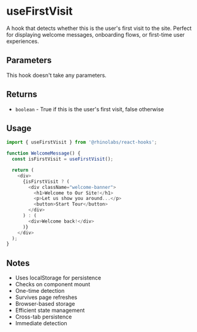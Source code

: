 # useFirstVisit

A hook that detects whether this is the user's first visit to the site. Perfect for displaying welcome messages, onboarding flows, or first-time user experiences.

## Parameters

This hook doesn't take any parameters.

## Returns

- `boolean` - True if this is the user's first visit, false otherwise

## Usage

```typescript
import { useFirstVisit } from '@rhinolabs/react-hooks';

function WelcomeMessage() {
  const isFirstVisit = useFirstVisit();

  return (
    <div>
      {isFirstVisit ? (
        <div className="welcome-banner">
          <h1>Welcome to Our Site!</h1>
          <p>Let us show you around...</p>
          <button>Start Tour</button>
        </div>
      ) : (
        <div>Welcome back!</div>
      )}
    </div>
  );
}
```

## Notes

- Uses localStorage for persistence
- Checks on component mount
- One-time detection
- Survives page refreshes
- Browser-based storage
- Efficient state management
- Cross-tab persistence
- Immediate detection
